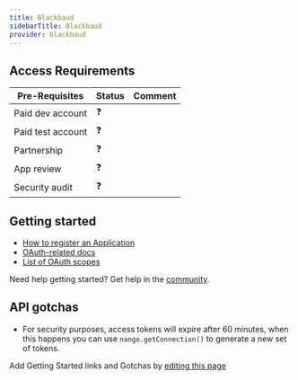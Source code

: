 ```yaml
---
title: Blackbaud
sidebarTitle: Blackbaud
provider: blackbaud
---
```



<Overview />
<PreBuiltTooling provider={providers[pageMetadata.provider]} />
<PreBuiltUseCases />

## Access Requirements
| Pre-Requisites | Status | Comment|
| - | - | - |
| Paid dev account | ❓ |  |
| Paid test account | ❓ |  |
| Partnership | ❓ | |
| App review | ❓ |  |
| Security audit | ❓ | |



## Getting started

-   [How to register an Application](https://developer.blackbaud.com/skyapi/docs/applications/createapp)
-   [OAuth-related docs](https://developer.blackbaud.com/skyapi/docs/authorization)
-   [List of OAuth scopes](https://developer.blackbaud.com/skyapi/docs/authorization/auth-code-flow/confidential-application/tutorial)

<Tip>Need help getting started? Get help in the [community](https://nango.dev/slack).</Tip>

## API gotchas

-   For security purposes, access tokens will expire after 60 minutes, when this happens you can use `nango.getConnection()` to generate a new set of tokens.

<Note>Add Getting Started links and Gotchas by [editing this page](https://github.com/nangohq/nango/tree/master/docs-v2/integrations/all/blackbaud.mdx)</Note>
